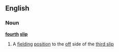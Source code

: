 ==English==
===Noun===
'''[[fourth]] [[slip]]'''
#{{cricket}} A [[fielding]] [[position]] to the [[off]] side of the [[third slip]]